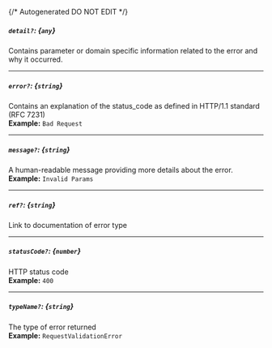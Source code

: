 {/* Autogenerated DO NOT EDIT  */}
##### `detail?`: *{`any`}*
Contains parameter or domain specific information related to the error and why it occurred.

---
##### `error?`: *{`string`}*
Contains an explanation of the status_code as defined in HTTP/1.1 standard (RFC 7231)
<br/>
**Example:** `Bad Request`

---
##### `message?`: *{`string`}*
A human\-readable message providing more details about the error.
<br/>
**Example:** `Invalid Params`

---
##### `ref?`: *{`string`}*
Link to documentation of error type

---
##### `statusCode?`: *{`number`}*
HTTP status code
<br/>
**Example:** `400`

---
##### `typeName?`: *{`string`}*
The type of error returned
<br/>
**Example:** `RequestValidationError`

